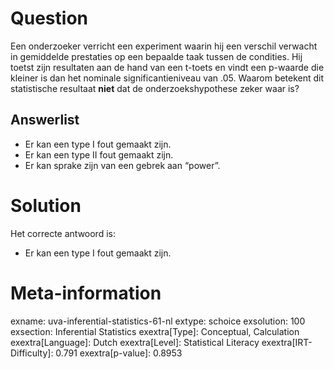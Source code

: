 Question
========

Een onderzoeker verricht een experiment waarin hij een verschil verwacht
in gemiddelde prestaties op een bepaalde taak tussen de condities. Hij
toetst zijn resultaten aan de hand van een t-toets en vindt een p-waarde
die kleiner is dan het nominale significantieniveau van .05. Waarom
betekent dit statistische resultaat **niet** dat de onderzoekshypothese
zeker waar is?


Answerlist
----------

* Er kan een type I fout gemaakt zijn.
* Er kan een type II fout gemaakt zijn.
* Er kan sprake zijn van een gebrek aan "power".

Solution
========

Het correcte antwoord is: 

* Er kan een type I fout gemaakt zijn.

Meta-information
================
exname: uva-inferential-statistics-61-nl
extype: schoice
exsolution: 100
exsection: Inferential Statistics
exextra[Type]: Conceptual, Calculation
exextra[Language]: Dutch
exextra[Level]: Statistical Literacy
exextra[IRT-Difficulty]: 0.791
exextra[p-value]: 0.8953
